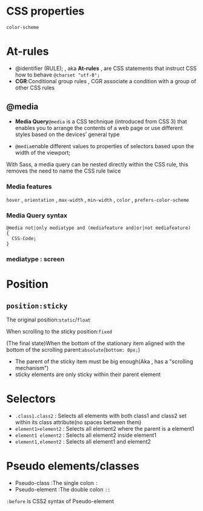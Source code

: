 # CSS properties
`color-scheme` 


# At-rules
- @identifier (RULE); , aka **At-rules** , are CSS statements that instruct CSS how to behave
`@charset "utf-8";`
- **CGR**:Conditional group rules , CGR associate a condition with a group of other CSS rules


## @media
- **Media Query**`@media` is a CSS technique (introduced from CSS 3) that enables you to arrange the contents of a web page or use
different styles based on the devices’ general type

- `@media`enable different values to properties of selectors based upon the width of the viewport;

With Sass, a media query can be nested directly within the CSS rule, this removes the need to name the CSS rule twice



### Media features

`hover` , `orientation` , `max-width` , `min-width` , `color` , `prefers-color-scheme`
### Media Query syntax
```
@media not|only mediatype and (mediafeature and|or|not mediafeature) 
{
  CSS-Code;
}
```
### mediatype : screen


# Position
## `position:sticky`
The original position:`static`/`float`

When scrolling to the sticky position:`fixed`

(The final state)When the bottom of the stationary item aligned with the bottom of the scrolling parent:`absolute`(`bottom: 0px;`)

- The parent of the sticky item must be big enough(Aka , has a "scrolling mechanism")
- sticky elements are only sticky within their parent element

# Selectors
- `.class1.class2` : Selects all elements with both class1 and class2 set within its class attribute(no spaces between them)
- `element1>element2` : Selects all element2 where the parent is a element1
- `element1 element2` : Selects all element2 inside element1
- `element1,element2` : Selects all element1 and element2

# Pseudo elements/classes
- Pseudo-class :The single colon `:`
- Pseudo-element :The double colon `::`

`:before` is CSS2 syntax of Pseudo-element